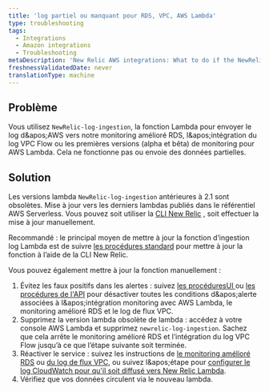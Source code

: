 ```yaml
---
title: 'log partiel ou manquant pour RDS, VPC, AWS Lambda'
type: troubleshooting
tags:
  - Integrations
  - Amazon integrations
  - Troubleshooting
metaDescription: 'New Relic AWS integrations: What to do if the NewRelic-log-ingestion lambda function for pushing logs is not working or only sends partial data.'
freshnessValidatedDate: never
translationType: machine
---
```


## Problème

Vous utilisez `NewRelic-log-ingestion`, la fonction Lambda pour envoyer le log d&amp;apos;AWS vers notre monitoring amélioré RDS, l&amp;apos;intégration du log VPC Flow ou les premières versions (alpha et bêta) de monitoring pour AWS Lambda. Cela ne fonctionne pas ou envoie des données partielles.

## Solution

Les versions lambda `NewRelic-log-ingestion` antérieures à 2.1 sont obsolètes. Mise à jour vers les derniers lambdas publiés dans le référentiel AWS Serverless. Vous pouvez soit utiliser la [CLI New Relic](https://developer.newrelic.com/build-tools/new-relic-one-applications/cli) , soit effectuer la mise à jour manuellement.

Recommandé : le principal moyen de mettre à jour la fonction d’ingestion log Lambda est de suivre [les procédures standard](/docs/serverless-function-monitoring/aws-lambda-monitoring/get-started/update-lambda-monitoring) pour mettre à jour la fonction à l’aide de la CLI New Relic.

Vous pouvez également mettre à jour la fonction manuellement :

1. Évitez les faux positifs dans les alertes : suivez [les procéduresUI ](/docs/alerts/new-relic-alerts/configuring-alert-policies/update-or-disable-policies-conditions#condition-on-off)ou [les procédures de l'API](/alerts/rest-api-alerts/new-relic-alerts-rest-api/disable-enable-alerts-conditions-using-api) pour désactiver toutes les conditions d&amp;apos;alerte associées à l&amp;apos;intégration monitoring avec AWS Lambda, le monitoring amélioré RDS et le log de flux VPC.
2. Supprimez la version lambda obsolète de lambda : accédez à votre console AWS Lambda et supprimez `newrelic-log-ingestion`. Sachez que cela arrête le monitoring amélioré RDS et l’intégration du log VPC Flow jusqu’à ce que l’étape suivante soit terminée.
3. Réactiver le service : suivez les instructions de [le monitoring amélioré RDS](/docs/integrations/amazon-integrations/aws-integrations-list/aws-rds-enhanced-monitoring-integration#activate) ou [du log de flux VPC](/docs/integrations/amazon-integrations/aws-integrations-list/aws-vpc-flow-logs-monitoring-integration#enable), ou suivez l&amp;apos;étape pour [configurer le log CloudWatch pour qu'il soit diffusé vers New Relic Lambda](/docs/serverless-function-monitoring/aws-lambda-monitoring/get-started/enable-new-relic-monitoring-aws-lambda#stream-logs).
4. Vérifiez que vos données circulent via le nouveau lambda.